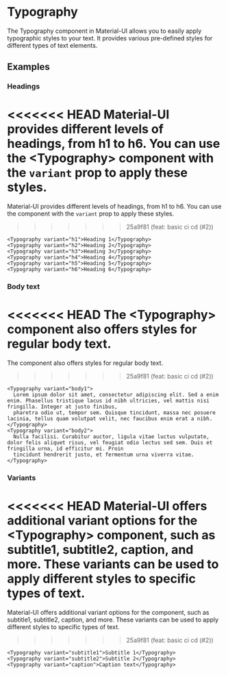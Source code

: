 
<Meta title="Typography" />

# Typography

The Typography component in Material-UI allows you to easily apply typographic styles to your text. It provides various pre-defined styles for different types of text elements.

## Examples

### Headings

<<<<<<< HEAD
Material-UI provides different levels of headings, from h1 to h6. You can use the \<Typography\> component with the `variant` prop to apply these styles.
=======
Material-UI provides different levels of headings, from h1 to h6. You can use the <Typography> component with the `variant` prop to apply these styles.
>>>>>>> 25a9f81 (feat: basic ci cd (#2))

```tsx
<Typography variant="h1">Heading 1</Typography>
<Typography variant="h2">Heading 2</Typography>
<Typography variant="h3">Heading 3</Typography>
<Typography variant="h4">Heading 4</Typography>
<Typography variant="h5">Heading 5</Typography>
<Typography variant="h6">Heading 6</Typography>
```

### Body text

<<<<<<< HEAD
The \<Typography\> component also offers styles for regular body text.
=======
The <Typography> component also offers styles for regular body text.
>>>>>>> 25a9f81 (feat: basic ci cd (#2))

```tsx
<Typography variant="body1">
  Lorem ipsum dolor sit amet, consectetur adipiscing elit. Sed a enim enim. Phasellus tristique lacus id nibh ultricies, vel mattis nisi fringilla. Integer at justo finibus,
  pharetra odio ut, tempor sem. Quisque tincidunt, massa nec posuere lacinia, tellus quam volutpat velit, nec faucibus enim erat a nibh.
</Typography>
<Typography variant="body2">
  Nulla facilisi. Curabitur auctor, ligula vitae luctus vulputate, dolor felis aliquet risus, vel feugiat odio lectus sed sem. Duis et fringilla urna, id efficitur mi. Proin
  tincidunt hendrerit justo, et fermentum urna viverra vitae.
</Typography>
```

### Variants

<<<<<<< HEAD
Material-UI offers additional variant options for the \<Typography\> component, such as subtitle1, subtitle2, caption, and more. These variants can be used to apply different styles to specific types of text.
=======
Material-UI offers additional variant options for the <Typography> component, such as subtitle1, subtitle2, caption, and more. These variants can be used to apply different styles to specific types of text.
>>>>>>> 25a9f81 (feat: basic ci cd (#2))

```tsx
<Typography variant="subtitle1">Subtitle 1</Typography>
<Typography variant="subtitle2">Subtitle 2</Typography>
<Typography variant="caption">Caption text</Typography>
```
